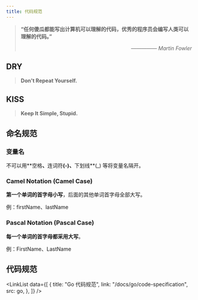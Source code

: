 ```yaml
---
title: 代码规范
---
```



<blockquote>
  <p style={{ margin: 0 }}>
    <b>
      “任何傻瓜都能写出计算机可以理解的代码，优秀的程序员会编写人类可以理解的代码。”
    </b>
  </p>
  <p align="right">
    <i>————— Martin Fowler</i>
  </p>
</blockquote>

## DRY

> **Don't Repeat Yourself.**

## KISS

> **Keep It Simple, Stupid.**

## 命名规范

### 变量名

不可以用**<TH>空格</TH>**、**<TH>连词符</TH>**(-)、**<TH>下划线</TH>**(\_) 等将变量名隔开。

### Camel Notation (Camel Case)

**第一个单词的首字母小写**，后面的其他单词首字母全部大写。

例：firstName、lastName

### Pascal Notation (Pascal Case)

**每一个单词的首字母都采用大写**。

例：FirstName、LastName

## 代码规范

<LinkList
  data={[
    {
      title: "Go 代码规范",
      link: "/docs/go/code-specification",
      src: go,
    },
  ]}
/>
